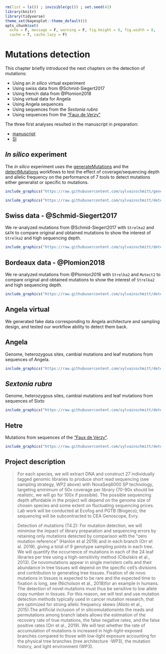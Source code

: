 ```r
rm(list = ls()) ; invisible(gc()) ; set.seed(42)
library(knitr)
library(tidyverse)
theme_set(bayesplot::theme_default())
opts_chunk$set(
  echo = F, message = F, warning = F, fig.height = 6, fig.width = 8,
  cache = T, cache.lazy = F)
```


# Mutations detection

This chapter briefly introduced the next chapters on the detection of mutations:

* Using an *in silico* virtual experiment
* Using swiss data from @Schmid-Siegert2017
* Using french data from @Plomion2018
* Using virtual data for Angela
* Using Angela sequences
* Using sequences from the *Sextonia rubra*
* Using sequences from the ["Faux de Verzy"](https://en.wikipedia.org/wiki/Faux_de_Verzy)

The three first analyses resulted in the manuscript in preparation:

* [manuscript](https://drive.google.com/file/d/1wKsOdGNDb1m1tBbbdIJYAinK1Ekrbs6p/view?usp=sharing)
* [SI](https://drive.google.com/file/d/13GgYO3wpa1iEgP-iwz11W6GGxBKLDFEe/view?usp=sharing)

## *In silico* experiment

The *in silico* experiment uses the [generateMutations](https://github.com/sylvainschmitt/generateMutations) and the [detectMutations](https://github.com/sylvainschmitt/detectMutations) workflows to test the effect of coverage/sequencing depth and allelic frequency on the performance of 7 tools to detect mutations either generalist or specific to mutations.

```r
include_graphics("https://raw.githubusercontent.com/sylvainschmitt/generateMutations/main/dag/dag.minimal.svg")
```

```r
include_graphics("https://raw.githubusercontent.com/sylvainschmitt/detectMutations/main/dag/dag.svg")
```

## Swiss data - @Schmid-Siegert2017

We re-analyzed mutations from @Schmid-Siegert2017 with `Strelka2` and  `GATK` to compare original and obtained mutations to show the interest of `Strelka2` and high sequencing depth.

```r
include_graphics("https://raw.githubusercontent.com/sylvainschmitt/detectMutations/swiss/dag/dag.minimal.svg")
```

## Bordeaux data - @Plomion2018

We re-analyzed mutations from @Plomion2018 with `Strelka2` and  `Mutect2` to compare original and obtained mutations to show the interest of `Strelka2` and high sequencing depth.

```r
include_graphics("https://raw.githubusercontent.com/sylvainschmitt/detectMutations/bordeaux/dag/dag.minimal.svg")
```

## Angela virtual

We generated fake data corresponding to Angela architecture and sampling design, and tested our workflow ability to detect them back.

## Angela

Genome, heterozygous sites, cambial mutations and leaf mutations from sequences of Angela.

```r
include_graphics("https://raw.githubusercontent.com/sylvainschmitt/detectMutations/angela/dag/dag.minimal.svg")
```

## *Sextonia rubra*

Genome, heterozygous sites, cambial mutations and leaf mutations from sequences of Sixto

```r
include_graphics("https://raw.githubusercontent.com/sylvainschmitt/detectMutations/sixto/dag/dag.minimal.svg")
```

## Hetre

Mutations from sequences of the ["Faux de Verzy"](https://en.wikipedia.org/wiki/Faux_de_Verzy).

```r
include_graphics("https://raw.githubusercontent.com/sylvainschmitt/detectMutations/hetre/dag/dag.svg")
```

## Project description

> For each species, we will extract DNA and construct 27 individually tagged genomic libraries to produce short read sequencing (see sampling strategy, WP2 above) with NovaSeq6000 SP technology, targeting aminimum  of  50x  coverage  per  library  (70-90x  should  be  realistic,  we  will  go  for  100x  if  possible).  The possible sequencing depth affordable in the project will depend on the genome size of chosen species and  some  extent  on  fluctuating  sequencing  prices.  Lab  work  will  be  conducted  at  Ecofog  and  PGTB (Biogeco); the sequencing will be subcontracted to CEA Genoscope, Evry.

> Detection of mutations (T4.2): For mutation detection, we will  minimise the impact of library preparation and  sequencing  errors  by  retaining  only  mutations  detected  by  comparison  with  the “zero  mutation reference” (Hanlon et al 2019) and in each branch (Orr et al. 2019), giving a total of 9 genotype sampling points in each tree. We will quantify the occurrence of mutations in each of the 24 leaf libraries per tree using a high-sensitivity method (Cibulskis et al., 2013). De novomutations appear in single meristem cells and  their  abundance  in  tree  tissues  will  depend  on  the  specific  cell’s  divisions  and  contribution  to generating tree tissues. Fixation of de novo mutations in tissues is expected to be rare and the expected time  to  fixation  is  long,  see (Nicholson  et  al.,  2018)for  an  example  in  humans.  The  detection  of  novel mutations must thus be sensitive to low allele copy number in tissues. For this reason, we will test and use mutation detection methods typically used in cancer mutation research, that are optimized for strong allelic frequency skews (Alioto et al., 2015).The artificial inclusion of in silicomutationsinto the reads and permutations among branch labels allows the estimation of the recovery rate of true mutations, the false negative rates, and the false positive rates (Orr et al., 2019). We will test whether the rate of accumulation of  mutations  is  increased  in  high-light-exposed  branches  compared  to  those  with  low-light  exposure accounting  for  the  physical  tree  branches  (tree  architecture -WP3),  the  mutation  history,  and  light environment (WP3).
